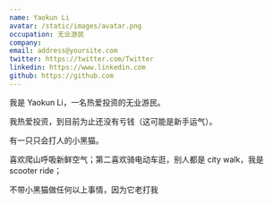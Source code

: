 ```yaml
---
name: Yaokun Li
avatar: /static/images/avatar.png
occupation: 无业游民
company: 
email: address@yoursite.com
twitter: https://twitter.com/Twitter
linkedin: https://www.linkedin.com
github: https://github.com
---
```


我是 Yaokun Li，一名热爱投资的无业游民。

我热爱投资，到目前为止还没有亏钱（这可能是新手运气）。

有一只只会打人的小黑猫。

喜欢爬山呼吸新鲜空气；第二喜欢骑电动车逛，别人都是 city walk，我是 scooter ride；

不带小黑猫做任何以上事情，因为它老打我
